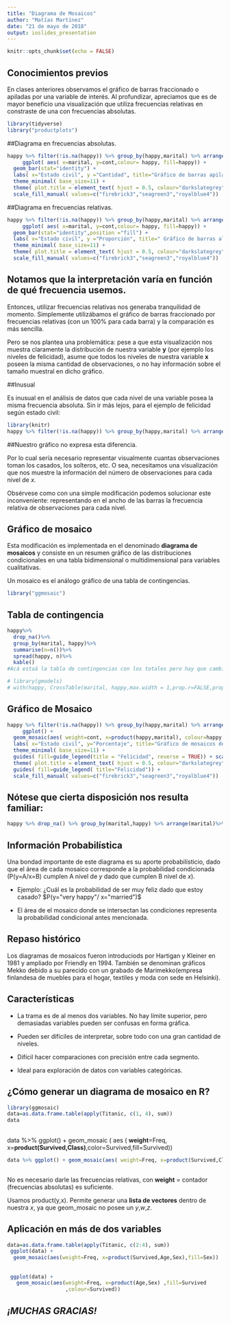 ```yaml
---
title: "Diagrama de Mosaicos"
author: "Matías Martínez"
date: "21 de mayo de 2018"
output: ioslides_presentation
---
```


```r
knitr::opts_chunk$set(echo = FALSE)
```

## Conocimientos previos


En clases anteriores observamos el gráfico de barras fraccionado o apiladas por una variable de interés. Al profundizar, apreciamos que es de mayor beneficio una visualización que utiliza frecuencias relativas en constraste de una con frecuencias absolutas.

```r
library(tidyverse)
library("productplots")
```


##Diagrama en frecuencias absolutas.
```r
happy %>% filter(!is.na(happy)) %>% group_by(happy,marital) %>% arrange(marital)%>% group_by(marital,happy) %>% summarise(cont=n()) %>% drop_na() %>%
     ggplot( aes( x=marital, y=cont,colour= happy, fill=happy)) + 
  geom_bar(stat="identity") +
  labs( x="Estado civil", y ="Cantidad", title="Gráfico de barras apiladas de estado civil y nivel de felicidad") +
  theme_minimal( base_size=11) +
  theme( plot.title = element_text( hjust = 0.5, colour="darkslategrey", size=13.7, face="plain")) +
  scale_fill_manual( values=c("firebrick3","seagreen3","royalblue4"))
```

##Diagrama en frecuencias relativas.
```r
happy %>% filter(!is.na(happy)) %>% group_by(happy,marital) %>% arrange(marital)%>% group_by(marital,happy) %>% summarise(cont=n()) %>% drop_na() %>%
     ggplot( aes( x=marital, y=cont,colour= happy, fill=happy)) + 
  geom_bar(stat="identity",position ="fill") +
  labs( x="Estado civil", y ="Proporción", title=" Gráfico de barras al 100% apiladas de estado civil y nivel de felicidad") +
  theme_minimal( base_size=11) +
  theme( plot.title = element_text( hjust = 0.5, colour="darkslategrey", size=13.7, face="plain")) +
  scale_fill_manual( values=c("firebrick3","seagreen3","royalblue4"))
```

## Notamos que la interpretación varía en función de qué frecuencia usemos.

Entonces, utilizar frecuencias relativas nos generaba tranquilidad de momento. Simplemente utilizábamos el gráfico de barras fraccionado por frecuencias relativas (con un 100% para cada barra) y la comparación es más sencilla.
 
Pero se nos plantea una problemática: pese a que esta visualización nos muestra claramente la distribución de nuestra variable **y** (por ejemplo los niveles de felicidad), asume que todos los niveles de nuestra variable **x** poseen la misma cantidad de observaciones, o no hay información sobre el tamaño muestral en dicho gráfico.


##Inusual 

Es inusual en el análisis de datos que cada nivel de una variable posea la misma frecuencia absoluta. Sin ir más lejos, para el ejemplo de felicidad según estado civil:


```r
library(knitr)
happy %>% filter(!is.na(happy)) %>% group_by(happy,marital) %>% arrange(marital)%>% group_by(marital) %>% summarise(cont=n()) %>% mutate(percent=round((cont/sum(cont)*100),2)) %>% drop_na() %>% kable()
```

##Nuestro gráfico no expresa esta diferencia. 

Por lo cual sería necesario representar visualmente cuantas observaciones toman los casados, los solteros, etc. O sea, necesitamos una visualización que nos muestre la información del número de observaciones para cada nivel de *x*.

Obsérvese como con una simple modificación podemos solucionar este inconveniente: representando en el ancho de las barras la frecuencia relativa de observaciones para cada nivel.


## Gráfico de mosaico
Esta modificación es implementada en el denominado **diagrama de mosaicos** y consiste en un resumen gráfico de las distribuciones condicionales en una tabla bidimensional o multidimensional para variables cualitativas.

Un mosaico es el análogo gráfico de una tabla de contingencias.

```r
library("ggmosaic")
```

## Tabla de contingencia


```r
happy%>%
  drop_na()%>%
  group_by(marital, happy)%>%
  summarise(n=n())%>%
  spread(happy, n)%>%
  kable()
#Acá estaá la tabla de contingencias con los totales pero hay que cambiar el tamanño de la fuente para que salga bien en la slide

# library(gmodels)
# with(happy, CrossTable(marital, happy,max.width = 1,prop.r=FALSE,prop.c = FALSE,prop.chisq = FALSE,prop.t = FALSE))

```



## Gráfico de Mosaico

```r
happy %>% filter(!is.na(happy)) %>% group_by(happy,marital) %>% arrange(marital)%>% group_by(marital,happy) %>% summarise(cont=n()) %>% drop_na() %>%
     ggplot() +
  geom_mosaic(aes( weight=cont, x=product(happy,marital), colour=happy, fill=happy)) +
  labs( x="Estado civil", y="Porcentaje", title="Gráfico de mosaicos del estado civil y felicidad") +
  theme_minimal( base_size=11) +
  guides( fill=guide_legend(title = "Felicidad", reverse = TRUE)) + scale_x_productlist( labels=labels) +
  theme( plot.title = element_text( hjust = 0.5, colour="darkslategrey", size=13.7, face="plain")) +
  guides( fill=guide_legend( title="Felicidad")) +
  scale_fill_manual( values=c("firebrick3","seagreen3","royalblue4"))
```



## Nótese que cierta disposición nos resulta familiar: 

```r
happy %>% drop_na() %>% group_by(marital,happy) %>% arrange(marital)%>% summarise(cont=n()) %>%  arrange(marital) %>% mutate(percent=round((cont/sum(cont)*100),1)) %>% select(-(cont)) %>% spread(marital,percent) %>% kable
```

## Información Probabilística

Una bondad importante de este diagrama es su aporte probabilísticio, dado que el área de cada mosaico corresponde a la probabilidad condicionada (P(y=A/x=B) cumplen A nivel de *y* dado que cumplen B nivel de *x*). 

- Ejemplo: ¿Cuál es la probabilidad de ser muy feliz dado que estoy casado? $P(y="very happy"/ x="married")$

- El área de el mosaico donde se intersectan las condiciones representa la probabilidad condicional antes mencionada.
<!-- - Acaá teneés que saber el concepto de probabilidad condicional P(A/B)=P(A,B)/P(B) -->
<!-- no te preocupes yo lo puedo aclarar en clase si hace falta -->
<!-- - Estará dada de multiplicar la probabilidad de estar casado por la probabilidad de ser muy feliz (calcular el área de su mosaico). -->


<!-- ```{r,echo=FALSE} -->
<!-- round(prop.table(table(happy$marital)),2)[1]*round(prop.table(table(happy$happy)),2)[3] -->
<!-- ``` -->

 
## Repaso histórico
 
Los diagramas de mosaicos fueron introduciods por Hartigan y Kleiner en 1981 y ampliado por Friendly en 1994. 
También se denominan gráficos Mekko debido a su parecido con un grabado de Marimekko(empresa finlandesa de muebles para el hogar, textiles y moda con sede en Helsinki).

## **Características**

- La trama es de al menos dos variables. No hay límite superior, pero demasiadas variables pueden ser confusas en forma gráfica.

- Pueden ser difíciles de interpretar, sobre todo con una gran cantidad de niveles.

- Difícil hacer comparaciones con precisión entre cada segmento.

- Ideal para exploración de datos con variables categóricas.



## ¿Cómo generar un diagrama de mosaico en R?

```r
library(ggmosaic)
data=as.data.frame.table(apply(Titanic, c(1, 4), sum))
data
```
##

data  %>%  ggplot()  +  geom_mosaic ( aes ( **weight**=Freq,  x=**product(Survived,Class)**,color=Survived,fill=Survived))

```r
data %>% ggplot() + geom_mosaic(aes( weight=Freq, x=product(Survived,Class),color=Survived,fill=Survived))
```

##

No es necesario darle las frecuencias relativas, con **weight** = contador (frecuencias absolutas) es suficiente.

Usamos product(y,x). Permite generar una **lista de vectores** dentro de nuestra *x*, ya que geom_mosaic no posee un *y*,*w*,*z*.

## Aplicación en más de dos variables
```r
data=as.data.frame.table(apply(Titanic, c(2:4), sum))
 ggplot(data) + 
  geom_mosaic(aes(weight=Freq, x=product(Survived,Age,Sex),fill=Sex))
```

##

```r
 ggplot(data) + 
   geom_mosaic(aes(weight=Freq, x=product(Age,Sex) ,fill=Survived
                   ,colour=Survived))
```

##          *¡MUCHAS GRACIAS!*


